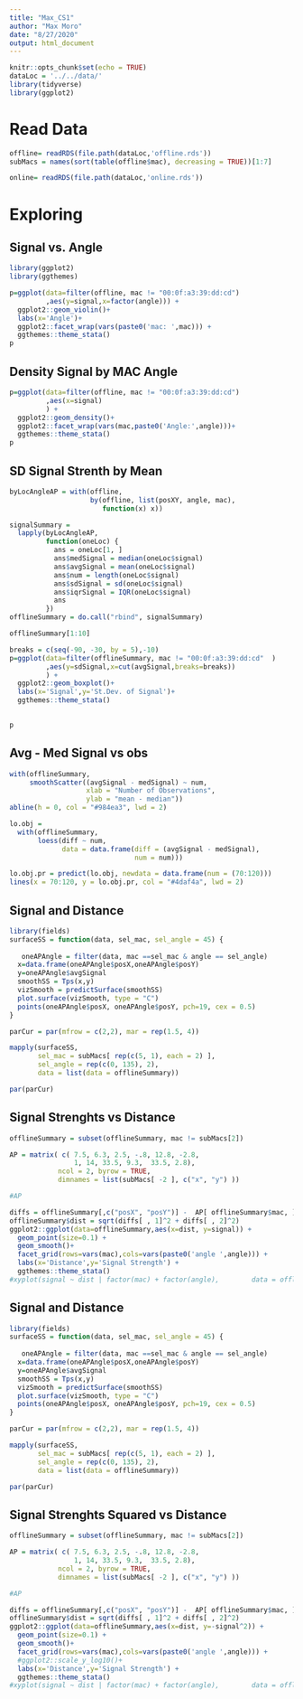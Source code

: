 ```yaml
---
title: "Max_CS1"
author: "Max Moro"
date: "8/27/2020"
output: html_document
---
```


```r
knitr::opts_chunk$set(echo = TRUE)
dataLoc = '../../data/'
library(tidyverse)
library(ggplot2)
```

# Read Data
```r
offline= readRDS(file.path(dataLoc,'offline.rds'))
subMacs = names(sort(table(offline$mac), decreasing = TRUE))[1:7]

online= readRDS(file.path(dataLoc,'online.rds'))

```

# Exploring

## Signal vs. Angle

```r
library(ggplot2)
library(ggthemes)

p=ggplot(data=filter(offline, mac != "00:0f:a3:39:dd:cd")
         ,aes(y=signal,x=factor(angle))) +
  ggplot2::geom_violin()+
  labs(x='Angle')+
  ggplot2::facet_wrap(vars(paste0('mac: ',mac))) +
  ggthemes::theme_stata() 
p

```
## Density Signal by MAC Angle

```r
p=ggplot(data=filter(offline, mac != "00:0f:a3:39:dd:cd")
         ,aes(x=signal) 
         ) +
  ggplot2::geom_density()+
  ggplot2::facet_wrap(vars(mac,paste0('Angle:',angle)))+
  ggthemes::theme_stata() 
p


```

## SD Signal Strenth by Mean 

```r
byLocAngleAP = with(offline,
                    by(offline, list(posXY, angle, mac),
                       function(x) x))

signalSummary =
  lapply(byLocAngleAP,
         function(oneLoc) {
           ans = oneLoc[1, ]
           ans$medSignal = median(oneLoc$signal)
           ans$avgSignal = mean(oneLoc$signal)
           ans$num = length(oneLoc$signal)
           ans$sdSignal = sd(oneLoc$signal)
           ans$iqrSignal = IQR(oneLoc$signal)
           ans
         })
offlineSummary = do.call("rbind", signalSummary)

offlineSummary[1:10]
```


```r
breaks = c(seq(-90, -30, by = 5),-10)
p=ggplot(data=filter(offlineSummary, mac != "00:0f:a3:39:dd:cd"  )
         ,aes(y=sdSignal,x=cut(avgSignal,breaks=breaks)) 
         ) +
  ggplot2::geom_boxplot()+
  labs(x='Signal',y='St.Dev. of Signal')+
  ggthemes::theme_stata() 

  
p
```
## Avg - Med Signal vs obs

```r

with(offlineSummary,
     smoothScatter((avgSignal - medSignal) ~ num,
                   xlab = "Number of Observations",
                   ylab = "mean - median"))
abline(h = 0, col = "#984ea3", lwd = 2)

lo.obj =
  with(offlineSummary,
       loess(diff ~ num,
             data = data.frame(diff = (avgSignal - medSignal),
                               num = num)))

lo.obj.pr = predict(lo.obj, newdata = data.frame(num = (70:120)))
lines(x = 70:120, y = lo.obj.pr, col = "#4daf4a", lwd = 2)
```

## Signal and Distance

```r

library(fields)
surfaceSS = function(data, sel_mac, sel_angle = 45) {
 
   oneAPAngle = filter(data, mac ==sel_mac & angle == sel_angle)
  x=data.frame(oneAPAngle$posX,oneAPAngle$posY)
  y=oneAPAngle$avgSignal
  smoothSS = Tps(x,y)
  vizSmooth = predictSurface(smoothSS)
  plot.surface(vizSmooth, type = "C")
  points(oneAPAngle$posX, oneAPAngle$posY, pch=19, cex = 0.5)
}

parCur = par(mfrow = c(2,2), mar = rep(1.5, 4))

mapply(surfaceSS, 
       sel_mac = subMacs[ rep(c(5, 1), each = 2) ], 
       sel_angle = rep(c(0, 135), 2),
       data = list(data = offlineSummary))

par(parCur)

```

## Signal Strenghts vs Distance

```r

offlineSummary = subset(offlineSummary, mac != subMacs[2])

AP = matrix( c( 7.5, 6.3, 2.5, -.8, 12.8, -2.8,  
                1, 14, 33.5, 9.3,  33.5, 2.8),
            ncol = 2, byrow = TRUE,
            dimnames = list(subMacs[ -2 ], c("x", "y") ))

#AP

diffs = offlineSummary[,c("posX", "posY")] -  AP[ offlineSummary$mac, ]
offlineSummary$dist = sqrt(diffs[ , 1]^2 + diffs[ , 2]^2)
ggplot2::ggplot(data=offlineSummary,aes(x=dist, y=signal)) +
  geom_point(size=0.1) +
  geom_smooth()+
  facet_grid(rows=vars(mac),cols=vars(paste0('angle ',angle))) +
  labs(x='Distance',y='Signal Strength') +
  ggthemes::theme_stata() 
#xyplot(signal ~ dist | factor(mac) + factor(angle),        data = offlineSummary, pch = 19, cex = 0.3,       xlab ="distance")
```

## Signal and Distance

```r

library(fields)
surfaceSS = function(data, sel_mac, sel_angle = 45) {
 
   oneAPAngle = filter(data, mac ==sel_mac & angle == sel_angle)
  x=data.frame(oneAPAngle$posX,oneAPAngle$posY)
  y=oneAPAngle$avgSignal
  smoothSS = Tps(x,y)
  vizSmooth = predictSurface(smoothSS)
  plot.surface(vizSmooth, type = "C")
  points(oneAPAngle$posX, oneAPAngle$posY, pch=19, cex = 0.5)
}

parCur = par(mfrow = c(2,2), mar = rep(1.5, 4))

mapply(surfaceSS, 
       sel_mac = subMacs[ rep(c(5, 1), each = 2) ], 
       sel_angle = rep(c(0, 135), 2),
       data = list(data = offlineSummary))

par(parCur)

```

## Signal Strenghts Squared vs Distance

```r

offlineSummary = subset(offlineSummary, mac != subMacs[2])

AP = matrix( c( 7.5, 6.3, 2.5, -.8, 12.8, -2.8,  
                1, 14, 33.5, 9.3,  33.5, 2.8),
            ncol = 2, byrow = TRUE,
            dimnames = list(subMacs[ -2 ], c("x", "y") ))

#AP

diffs = offlineSummary[,c("posX", "posY")] -  AP[ offlineSummary$mac, ]
offlineSummary$dist = sqrt(diffs[ , 1]^2 + diffs[ , 2]^2)
ggplot2::ggplot(data=offlineSummary,aes(x=dist, y=-signal^2)) +
  geom_point(size=0.1) +
  geom_smooth()+
  facet_grid(rows=vars(mac),cols=vars(paste0('angle ',angle))) +
  #ggplot2::scale_y_log10()+
  labs(x='Distance',y='Signal Strength') +
  ggthemes::theme_stata() 
#xyplot(signal ~ dist | factor(mac) + factor(angle),        data = offlineSummary, pch = 19, cex = 0.3,       xlab ="distance")
```

